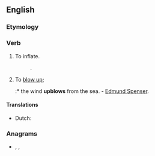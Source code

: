 ==English==

===Etymology===
{{prefix|up|blow|lang=en}}

===Verb===
{{en-verb|upblows|upblowing|upblew|upblown}}

# {{label|en|transitive|obsolete}} To inflate.
#: {{rfquotek|Edmund Spenser}}.
# {{label|en|transitive|obsolete}} To [[blow up]];
#:* the wind '''upblows''' from the sea. - [[w:Edmund Spenser|Edmund Spenser]].

====Translations====
{{trans-top|inflate}}
* Dutch: {{t+|nl|opblazen}}
{{trans-mid}}
{{trans-bottom}}

{{trans-see|blow up}}

===Anagrams===
* {{l|en|blowup}}, {{l|en|blow up}}, {{l|en|blow-up}}